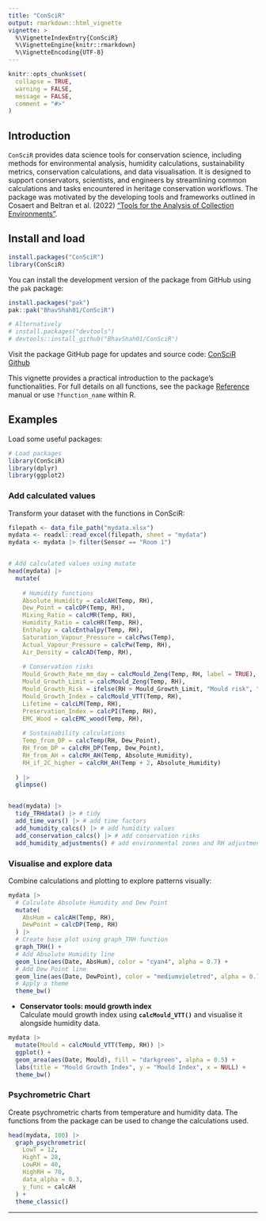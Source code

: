 ```yaml
---
title: "ConSciR"
output: rmarkdown::html_vignette
vignette: >
  %\VignetteIndexEntry{ConSciR}
  %\VignetteEngine{knitr::rmarkdown}
  %\VignetteEncoding{UTF-8}
---
```


```r
knitr::opts_chunk$set(
  collapse = TRUE,
  warning = FALSE, 
  message = FALSE,
  comment = "#>"
)
```

<!-- badges: start -->

<!-- badges: end -->

## Introduction

`ConSciR` provides data science tools for conservation science, including methods for environmental analysis, humidity calculations, sustainability metrics, conservation calculations, and data visualisation. It is designed to support conservators, scientists, and engineers by streamlining common calculations and tasks encountered in heritage conservation workflows. The package was motivated by the developing tools and frameworks outlined in Cosaert and Beltran et al. (2022) ["Tools for the Analysis of Collection Environments"](https://www.getty.edu/conservation/publications_resources/pdf_publications/tools_for_the_analysis_of_collection_environments.html "Getty Tools publication").

## Install and load

``` r
install.packages("ConSciR")
library(ConSciR)
```

You can install the development version of the package from GitHub using the `pak` package:

``` r
install.packages("pak")
pak::pak("BhavShah01/ConSciR")

# Alternatively
# install.packages("devtools")
# devtools::install_github("BhavShah01/ConSciR")
```

Visit the package GitHub page for updates and source code: [ConSciR Github](https://github.com/BhavShah01/ConSciR)

This vignette provides a practical introduction to the package’s functionalities. For full details on all functions, see the package [Reference](https://bhavshah01.github.io/ConSciR/reference/index.html) manual or use `?function_name` within R.

## Examples

Load some useful packages:

```r
# Load packages
library(ConSciR)
library(dplyr)
library(ggplot2)
```

### Add calculated values

Transform your dataset with the functions in ConSciR:

```r
filepath <- data_file_path("mydata.xlsx")
mydata <- readxl::read_excel(filepath, sheet = "mydata")
mydata <- mydata |> filter(Sensor == "Room 1")


# Add calculated values using mutate
head(mydata) |> 
  mutate(
    
    # Humidity functions
    Absolute_Humidity = calcAH(Temp, RH), 
    Dew_Point = calcDP(Temp, RH), 
    Mixing_Ratio = calcMR(Temp, RH), 
    Humidity_Ratio = calcHR(Temp, RH),
    Enthalpy = calcEnthalpy(Temp, RH), 
    Saturation_Vapour_Pressure = calcPws(Temp), 
    Actual_Vapour_Pressure = calcPw(Temp, RH), 
    Air_Density = calcAD(Temp, RH),
    
    # Conservation risks
    Mould_Growth_Rate_mm_day = calcMould_Zeng(Temp, RH, label = TRUE),
    Mould_Growth_Limit = calcMould_Zeng(Temp, RH), 
    Mould_Growth_Risk = ifelse(RH > Mould_Growth_Limit, "Mould risk", "No risk"),
    Mould_Growth_Index = calcMould_VTT(Temp, RH), 
    Lifetime = calcLM(Temp, RH), 
    Preservation_Index = calcPI(Temp, RH), 
    EMC_Wood = calcEMC_wood(Temp, RH),
    
    # Sustainability calculations 
    Temp_from_DP = calcTemp(RH, Dew_Point),
    RH_from_DP = calcRH_DP(Temp, Dew_Point),
    RH_from_AH = calcRH_AH(Temp, Absolute_Humidity),
    RH_if_2C_higher = calcRH_AH(Temp + 2, Absolute_Humidity)
    
  ) |>
  glimpse()


head(mydata) |> 
  tidy_TRHdata() |> # tidy
  add_time_vars() |> # add time factors 
  add_humidity_calcs() |> # add humidity values 
  add_conservation_calcs() |> # add conservation risks
  add_humidity_adjustments() # add environmental zones and RH adjustments

```

### Visualise and explore data

Combine calculations and plotting to explore patterns visually:

```r

mydata |>
  # Calculate Absolute Humidity and Dew Point
  mutate(
    AbsHum = calcAH(Temp, RH),
    DewPoint = calcDP(Temp, RH)
  ) |>
  # Create base plot using graph_TRH function
  graph_TRH() +
  # Add Absolute Humidity line
  geom_line(aes(Date, AbsHum), color = "cyan4", alpha = 0.7) +
  # Add Dew Point line
  geom_line(aes(Date, DewPoint), color = "mediumvioletred", alpha = 0.7) +
  # Apply a theme
  theme_bw()

```

-   **Conservator tools: mould growth index**\
    Calculate mould growth index using **`calcMould_VTT()`** and visualise it alongside humidity data.

```r
mydata |>
  mutate(Mould = calcMould_VTT(Temp, RH)) |>
  ggplot() +
  geom_area(aes(Date, Mould), fill = "darkgreen", alpha = 0.5) +
  labs(title = "Mould Growth Index", y = "Mould Index", x = NULL) + 
  theme_bw()
```

### Psychrometric Chart

Create psychrometric charts from temperature and humidity data. The functions from the package can be used to change the calculations used.

```r

head(mydata, 100) |>
  graph_psychrometric(
    LowT = 12, 
    HighT = 28,
    LowRH = 40, 
    HighRH = 70,
    data_alpha = 0.3,
    y_func = calcAH
  ) + 
  theme_classic()
```

------------------------------------------------------------------------
